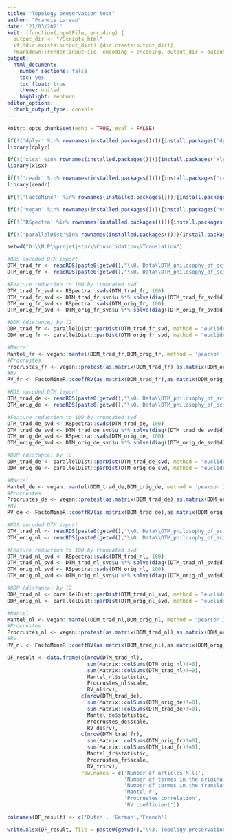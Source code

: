 ---
title: "Topology preservation test"
author: "Francis Lareau"
date: "21/03/2021"
knit: (function(inputFile, encoding) {
  output_dir <- "/Scripts_html";
  if(!dir.exists(output_dir)) {dir.create(output_dir)};
  rmarkdown::render(inputFile, encoding = encoding, output_dir = output_dir) })
output:
  html_document:
    number_sections: false
    toc: yes
    toc_float: true
    theme: united
    highlight: zenburn
editor_options:
  chunk_output_type: console
---

```{r setup, include=FALSE}
knitr::opts_chunk$set(echo = TRUE, eval = FALSE)
```
   
```{r 1 Librairies}

if(!('dplyr' %in% rownames(installed.packages()))){install.packages('dplyr')}
library(dplyr)

if(!('xlsx' %in% rownames(installed.packages()))){install.packages('xlsx')}
library(xlsx)

if(!('readr' %in% rownames(installed.packages()))){install.packages('readr')}
library(readr)

if(!('FactoMineR' %in% rownames(installed.packages()))){install.packages('FactoMineR')}

if(!('vegan' %in% rownames(installed.packages()))){install.packages('vegan')}

if(!('RSpectra' %in% rownames(installed.packages()))){install.packages('RSpectra')}

if(!('parallelDist'%in% rownames(installed.packages()))){install.packages('parallelDist')}

setwd("D:\\NLP\\projetjstor\\Consolidation\\Translation")

```

```{r 2 Topology preservation test for FR}

#RDS encoded DTM import
DTM_trad_fr <- readRDS(paste0(getwd(),"\\0. Data\\DTM_philosophy_of_science_translation_fr.rds"))
DTM_orig_fr <- readRDS(paste0(getwd(),"\\0. Data\\DTM_philosophy_of_science_original_fr.rds"))

#Feature reduction to 100 by truncated svd
DTM_trad_fr_svd <- RSpectra::svds(DTM_trad_fr, 100)
DTM_trad_fr_svd <- DTM_trad_fr_svd$u %*% solve(diag((DTM_trad_fr_svd$d)))
DTM_orig_fr_svd <- RSpectra::svds(DTM_orig_fr, 100)
DTM_orig_fr_svd <- DTM_orig_fr_svd$u %*% solve(diag((DTM_orig_fr_svd$d)))

#DDM (distance) by l2
DDM_trad_fr <- parallelDist::parDist(DTM_trad_fr_svd, method = "euclidean", threads = 16)
DDM_orig_fr <- parallelDist::parDist(DTM_orig_fr_svd, method = "euclidean", threads = 16)

#Mantel
Mantel_fr <- vegan::mantel(DDM_trad_fr,DDM_orig_fr, method = 'pearson') 
#Procrustes
Procrustes_fr <- vegan::protest(as.matrix(DDM_trad_fr),as.matrix(DDM_orig_fr)) 
#RV
RV_fr <- FactoMineR::coeffRV(as.matrix(DDM_trad_fr),as.matrix(DDM_orig_fr))

```

```{r 3 Topology preservation test for DE}

#RDS encoded DTM import
DTM_trad_de <- readRDS(paste0(getwd(),"\\0. Data\\DTM_philosophy_of_science_translation_de.rds"))
DTM_orig_de <- readRDS(paste0(getwd(),"\\0. Data\\DTM_philosophy_of_science_original_de.rds"))

#Feature reduction to 100 by truncated svd
DTM_trad_de_svd <- RSpectra::svds(DTM_trad_de, 100)
DTM_trad_de_svd <- DTM_trad_de_svd$u %*% solve(diag((DTM_trad_de_svd$d)))
DTM_orig_de_svd <- RSpectra::svds(DTM_orig_de, 100)
DTM_orig_de_svd <- DTM_orig_de_svd$u %*% solve(diag((DTM_orig_de_svd$d)))

#DDM (distance) by l2
DDM_trad_de <- parallelDist::parDist(DTM_trad_de_svd, method = "euclidean", threads = 16)
DDM_orig_de <- parallelDist::parDist(DTM_orig_de_svd, method = "euclidean", threads = 16)

#Mantel
Mantel_de <- vegan::mantel(DDM_trad_de,DDM_orig_de, method = 'pearson') 
#Procrustes
Procrustes_de <- vegan::protest(as.matrix(DDM_trad_de),as.matrix(DDM_orig_de)) 
#RV
RV_de <- FactoMineR::coeffRV(as.matrix(DDM_trad_de),as.matrix(DDM_orig_de))

```

```{r 4 Topology preservation test for NL}

#RDS encoded DTM import
DTM_trad_nl <- readRDS(paste0(getwd(),"\\0. Data\\DTM_philosophy_of_science_translation_nl.rds"))
DTM_orig_nl <- readRDS(paste0(getwd(),"\\0. Data\\DTM_philosophy_of_science_original_nl.rds"))

#Feature reduction to 100 by truncated svd
DTM_trad_nl_svd <- RSpectra::svds(DTM_trad_nl, 100)
DTM_trad_nl_svd <- DTM_trad_nl_svd$u %*% solve(diag((DTM_trad_nl_svd$d)))
DTM_orig_nl_svd <- RSpectra::svds(DTM_orig_nl, 100)
DTM_orig_nl_svd <- DTM_orig_nl_svd$u %*% solve(diag((DTM_orig_nl_svd$d)))

#DDM (distance) by l2
DDM_trad_nl <- parallelDist::parDist(DTM_trad_nl_svd, method = "euclidean", threads = 16)
DDM_orig_nl <- parallelDist::parDist(DTM_orig_nl_svd, method = "euclidean", threads = 16)

#Mantel
Mantel_nl <- vegan::mantel(DDM_trad_nl,DDM_orig_nl, method = 'pearson') 
#Procrustes
Procrustes_nl <- vegan::protest(as.matrix(DDM_trad_nl),as.matrix(DDM_orig_nl)) 
#RV
RV_nl <- FactoMineR::coeffRV(as.matrix(DDM_trad_nl),as.matrix(DDM_orig_nl))

```

```{r 5 Results export}

DF_result <- data.frame(c(nrow(DTM_trad_nl),
                          sum(Matrix::colSums(DTM_orig_nl)!=0),
                          sum(Matrix::colSums(DTM_trad_nl)!=0),
                          Mantel_nl$statistic,
                          Procrustes_nl$scale,
                          RV_nl$rv),
                        c(nrow(DTM_trad_de),
                          sum(Matrix::colSums(DTM_orig_de)!=0),
                          sum(Matrix::colSums(DTM_trad_de)!=0),
                          Mantel_de$statistic,
                          Procrustes_de$scale,
                          RV_de$rv),
                        c(nrow(DTM_trad_fr),
                          sum(Matrix::colSums(DTM_orig_fr)!=0),
                          sum(Matrix::colSums(DTM_trad_fr)!=0),
                          Mantel_fr$statistic,
                          Procrustes_fr$scale,
                          RV_fr$rv),
                        row.names = c('Number of articles N(l)',
                                      'Number of termes in the original lexicon M(l)',
                                      'Number of termes in the translated lexicon M*(l)',
                                      'Mantel r',
                                      'Procrustes correlation',
                                      'RV coefficient'))

colnames(DF_result) <- c('Dutch', 'German','French')

write.xlsx(DF_result, file = paste0(getwd(),"\\3. Topology preservation test\\Results_of_topology_preservation_test.xlsx"), sheetName="Results", row.names=T)

```

